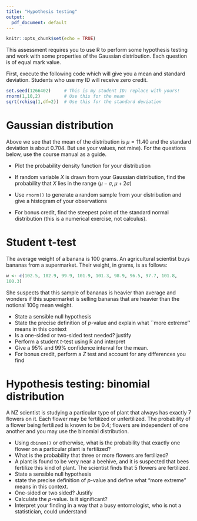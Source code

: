 ```yaml
---
title: "Hypothesis testing"
output:
  pdf_document: default
---
```


```r
knitr::opts_chunk$set(echo = TRUE)
```

This assessment requires you to use R to perform some hypothesis
testing and work with some properties of the Gaussian distribution.
Each question is of equal mark value.

First, execute the following code which will give you a mean and
standard deviation.  Students who use my ID will receive zero credit.

```r
set.seed(1266402)     # This is my student ID: replace with yours!
rnorm(1,10,2)         # Use this for the mean
sqrt(rchisq(1,df=2))  # Use this for the standard deviation
```

# Gaussian distribution

Above we see that the mean of the distribution is $\mu=11.40$ and the
standard deviation is about 0.704.  But use your values, not mine).
For the questions below, use the course manual as a guide.

* Plot the probability density function for your distribution

* If random variable $X$ is drawn from your Gaussian distribution,
  find the probability that $X$ lies in the range
  $(\mu-\sigma,\mu+2\sigma)$
* Use `rnorm()` to generate a random sample from your distribution
  and give  a histogram  of your observations
* For bonus credit, find the steepest point of the standard normal
  distribution (this is a numerical exercise, not calculus).


#  Student t-test

The average weight of a banana is 100 grams.  An agricultural
scientist buys bananas from a supermarket.  Their weight, in grams, is
as follows:
  
```r
w <- c(102.5, 102.9, 99.9, 101.9, 101.3, 98.9, 96.5, 97.7, 101.8, 
100.3)
```

She suspects that this sample of bananas is heavier than average and
wonders if this supermarket is selling bananas that are heavier than
the notional 100g mean weight.

 *  State a sensible null hypothesis
 *  State the precise definition of $p$-value and explain what
    ``more extreme'' means in this context
 *  Is a one-sided or two-sided test needed? justify
 *  Perform a student $t$-test using R and interpret
 *  Give a 95\% and 99\% confidence interval for the mean.
 *  For bonus credit, perform a $Z$ test and account for any differences you find


# Hypothesis testing: binomial distribution

A NZ scientist is studying a particular type of plant that
always has exactly 7 flowers on it.  Each flower may be
fertilized or unfertilized.  The probability of a flower being
fertilized is known to be $0.4$; flowers are independent of one
another and you may use the binomial distribution.

  * Using `dbinom()` or otherwise, what is the probability
    that exactly one flower on a particular plant is fertilized?
  * What is the probability that three or more flowers are fertilized?
  * A plant is found to be very near a beehive, and it is
    suspected that bees fertilize this kind of plant.  The scientist
    finds that $5$ flowers are fertilized.
  * State a sensible null hypothesis
  * state the precise definition of $p$-value and define what "more extreme" means in this context.  
  * One-sided or two sided?  Justify
  * Calculate the $p$-value.  Is it significant? 
  * Interpret your finding in a way that a busy entomologist, who is not a statistician, could understand


